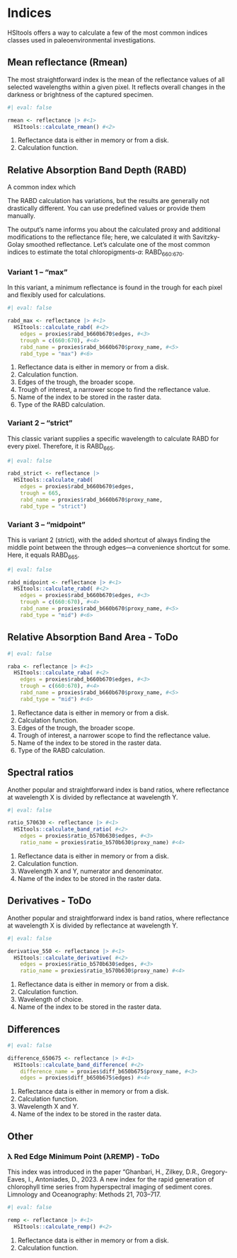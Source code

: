 # Indices

HSItools offers a way to calculate a few of the most common indices classes used in paleoenvironmental investigations.

## Mean reflectance (Rmean)

The most straightforward index is the mean of the reflectance values of all selected wavelengths within a given pixel. It reflects overall changes in the darkness or brightness of the captured specimen.

```r
#| eval: false

rmean <- reflectance |> #<1>
  HSItools::calculate_rmean() #<2>
```

1.  Reflectance data is either in memory or from a disk.
2.  Calculation function.

## Relative Absorption Band Depth (RABD)

A common index which

The RABD calculation has variations, but the results are generally not drastically different. You can use predefined values or provide them manually.

The output's name informs you about the calculated proxy and additional modifications to the reflectance file; here, we calculated it with Savitzky-Golay smoothed reflectance. Let’s calculate one of the most common indices to estimate the total chloropigments-*a*: RABD~660:670~.

### Variant 1 – "max"

In this variant, a minimum reflectance is found in the trough for each pixel and flexibly used for calculations.

```r
#| eval: false

rabd_max <- reflectance |> #<1>
  HSItools::calculate_rabd( #<2>
    edges = proxies$rabd_b660b670$edges, #<3>
    trough = c(660:670), #<4>
    rabd_name = proxies$rabd_b660b670$proxy_name, #<5>
    rabd_type = "max") #<6>
```

1.  Reflectance data is either in memory or from a disk.
2.  Calculation function.
3.  Edges of the trough, the broader scope.
4.  Trough of interest, a narrower scope to find the reflectance value.
5.  Name of the index to be stored in the raster data.
6.  Type of the RABD calculation.

### Variant 2 – "strict"

This classic variant supplies a specific wavelength to calculate RABD for every pixel. Therefore, it is RABD~665~.

```r
#| eval: false

rabd_strict <- reflectance |>
  HSItools::calculate_rabd(
    edges = proxies$rabd_b660b670$edges,
    trough = 665,
    rabd_name = proxies$rabd_b660b670$proxy_name,
    rabd_type = "strict")
```

### Variant 3 – "midpoint"

This is variant 2 (strict), with the added shortcut of always finding the middle point between the through edges—a convenience shortcut for some. Here, it equals RABD~665~.

```r
#| eval: false

rabd_midpoint <- reflectance |> #<1>
  HSItools::calculate_rabd( #<2>
    edges = proxies$rabd_b660b670$edges, #<3>
    trough = c(660:670), #<4>
    rabd_name = proxies$rabd_b660b670$proxy_name, #<5>
    rabd_type = "mid") #<6>
```

## Relative Absorption Band Area - ToDo

```r
#| eval: false

raba <- reflectance |> #<1>
  HSItools::calculate_raba( #<2>
    edges = proxies$rabd_b660b670$edges, #<3>
    trough = c(660:670), #<4>
    rabd_name = proxies$rabd_b660b670$proxy_name, #<5>
    rabd_type = "mid") #<6>
```

1.  Reflectance data is either in memory or from a disk.
2.  Calculation function.
3.  Edges of the trough, the broader scope.
4.  Trough of interest, a narrower scope to find the reflectance value.
5.  Name of the index to be stored in the raster data.
6.  Type of the RABD calculation.

## Spectral ratios

Another popular and straightforward index is band ratios, where reflectance at wavelength X is divided by reflectance at wavelength Y.

```r
#| eval: false

ratio_570630 <- reflectance |> #<1>
  HSItools::calculate_band_ratio( #<2>
    edges = proxies$ratio_b570b630$edges, #<3>
    ratio_name = proxies$ratio_b570b630$proxy_name) #<4>
```

1.  Reflectance data is either in memory or from a disk.
2.  Calculation function.
3.  Wavelength X and Y, numerator and denominator.
4.  Name of the index to be stored in the raster data.

## Derivatives - ToDo

Another popular and straightforward index is band ratios, where reflectance at wavelength X is divided by reflectance at wavelength Y.

```r
#| eval: false

derivative_550 <- reflectance |> #<1>
  HSItools::calculate_derivative( #<2>
    edges = proxies$ratio_b570b630$edges, #<3>
    ratio_name = proxies$ratio_b570b630$proxy_name) #<4>
```

1.  Reflectance data is either in memory or from a disk.
2.  Calculation function.
3.  Wavelength of choice.
4.  Name of the index to be stored in the raster data.

## Differences

```r
#| eval: false

difference_650675 <- reflectance |> #<1>
  HSItools::calculate_band_difference( #<2>
    difference_name = proxies$diff_b650b675$proxy_name, #<3>
    edges = proxies$diff_b650b675$edges) #<4>
```

1.  Reflectance data is either in memory or from a disk.
2.  Calculation function.
3.  Wavelength X and Y.
4.  Name of the index to be stored in the raster data.

## Other

### λ Red Edge Minimum Point (λREMP) - ToDo

This index was introduced in the paper “Ghanbari, H., Zilkey, D.R., Gregory-Eaves, I., Antoniades, D., 2023. A new index for the rapid generation of chlorophyll time series from hyperspectral imaging of sediment cores. Limnology and Oceanography: Methods 21, 703–717.

```r
#| eval: false

remp <- reflectance |> #<1>
  HSItools::calculate_remp() #<2>
```

1.  Reflectance data is either in memory or from a disk.
2.  Calculation function.
